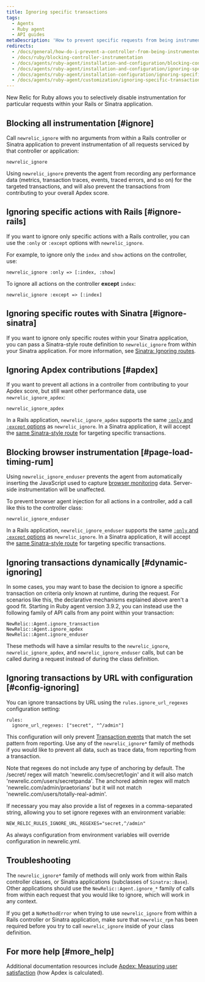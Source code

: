 ```yaml
---
title: Ignoring specific transactions
tags:
  - Agents
  - Ruby agent
  - API guides
metaDescription: 'How to prevent specific requests from being instrumented entirely in New Relic, or prevent them from being factored into your Apdex score.'
redirects:
  - /docs/general/how-do-i-prevent-a-controller-from-being-instrumented
  - /docs/ruby/blocking-controller-instrumentation
  - /docs/agents/ruby-agent/installation-and-configuration/blocking-controller-instrumentation
  - /docs/agents/ruby-agent/installation-and-configuration/ignoring-specific-transactions
  - /docs/agents/ruby-agent/installation-configuration/ignoring-specific-transactions
  - /docs/agents/ruby-agent/customization/ignoring-specific-transactions
---
```


New Relic for Ruby allows you to selectively disable instrumentation for particular requests within your Rails or Sinatra application.

## Blocking all instrumentation [#ignore]

Call `newrelic_ignore` with no arguments from within a Rails controller or Sinatra application to prevent instrumentation of all requests serviced by that controller or application:

```
newrelic_ignore
```

Using `newrelic_ignore` prevents the agent from recording any performance data (metrics, transaction traces, events, traced errors, and so on) for the targeted transactions, and will also prevent the transactions from contributing to your overall Apdex score.

## Ignoring specific actions with Rails [#ignore-rails]

If you want to ignore only specific actions with a Rails controller, you can use the `:only` or `:except` options with `newrelic_ignore`.

For example, to ignore only the `index` and `show` actions on the controller, use:

```
newrelic_ignore :only => [:index, :show]
```

To ignore all actions on the controller **except** `index`:

```
newrelic_ignore :except => [:index]
```

## Ignoring specific routes with Sinatra [#ignore-sinatra]

If you want to ignore only specific routes within your Sinatra application, you can pass a Sinatra-style route definition to `newrelic_ignore` from within your Sinatra application. For more information, see [Sinatra: Ignoring routes](/docs/agents/ruby-agent/frameworks/sinatra-support#ignoring-routes).

## Ignoring Apdex contributions [#apdex]

If you want to prevent all actions in a controller from contributing to your Apdex score, but still want other performance data, use `newrelic_ignore_apdex`:

```
newrelic_ignore_apdex
```

In a Rails application, `newrelic_ignore_apdex` supports the same [`:only` and `:except` options](#ignore-rails) as `newrelic_ignore`. In a Sinatra application, it will accept the [same Sinatra-style route](#ignore-sinatra) for targeting specific transactions.

## Blocking browser instrumentation [#page-load-timing-rum]

Using `newrelic_ignore_enduser` prevents the agent from automatically inserting the JavaScript used to capture [browser monitoring](/docs/agents/ruby-agent/features/page-load-timing-ruby) data. Server-side instrumentation will be unaffected.

To prevent browser agent injection for all actions in a controller, add a call like this to the controller class:

```
newrelic_ignore_enduser
```

In a Rails application, `newrelic_ignore_enduser` supports the same [`:only` and `:except` options](#ignore-rails) as `newrelic_ignore`. In a Sinatra application, it will accept the [same Sinatra-style route](#ignore-sinatra) for targeting specific transactions.

## Ignoring transactions dynamically [#dynamic-ignoring]

In some cases, you may want to base the decision to ignore a specific transaction on criteria only known at runtime, during the request. For scenarios like this, the declarative mechanisms explained above aren't a good fit. Starting in Ruby agent version 3.9.2, you can instead use the following family of API calls from any point within your transaction:

```
NewRelic::Agent.ignore_transaction
NewRelic::Agent.ignore_apdex
NewRelic::Agent.ignore_enduser
```

These methods will have a similar results to the `newrelic_ignore`, `newrelic_ignore_apdex`, and `newrelic_ignore_enduser` calls, but can be called during a request instead of during the class definition.

## Ignoring transactions by URL with configuration [#config-ignoring]

You can ignore transactions by URL using the `rules.ignore_url_regexes` configuration setting:

```
rules:
  ignore_url_regexes: ["secret", "^/admin"]
```

This configuration will only prevent [Transaction events](/docs/telemetry-data-platform/understand-data/event-data/events-reported-apm/) that match the set pattern from reporting. Use any of the `newrelic_ignore*` family of methods if you would like to prevent all data, such as trace data, from reporting from a transaction. 

Note that regexes do not include any type of anchoring by default. The /secret/ regex will match 'newrelic.com/secret/login' and it will also match 'newrelic.com/users/secretpanda'. The anchored admin regex will match 'newrelic.com/admin/praetorians' but it will not match 'newrelic.com/users/totally-real-admin'.

If necessary you may also provide a list of regexes in a comma-separated string, allowing you to set ignore regexes with an environment variable:

```
NEW_RELIC_RULES_IGNORE_URL_REGEXES="secret,^/admin"
```

As always configuration from environment variables will override configuration in newrelic.yml.

## Troubleshooting

The `newrelic_ignore*` family of methods will only work from within Rails controller classes, or Sinatra applications (subclasses of `Sinatra::Base`). Other applications should use the `NewRelic::Agent.ignore_*` family of calls from within each request that you would like to ignore, which will work in any context.

If you get a `NoMethodError` when trying to use `newrelic_ignore` from within a Rails controller or Sinatra application, make sure that `newrelic_rpm` has been required before you try to call `newrelic_ignore` inside of your class definition.

## For more help [#more_help]

Additional documentation resources include [Apdex: Measuring user satisfaction](/docs/apm/new-relic-apm/apdex/apdex-measuring-user-satisfaction) (how Apdex is calculated).
